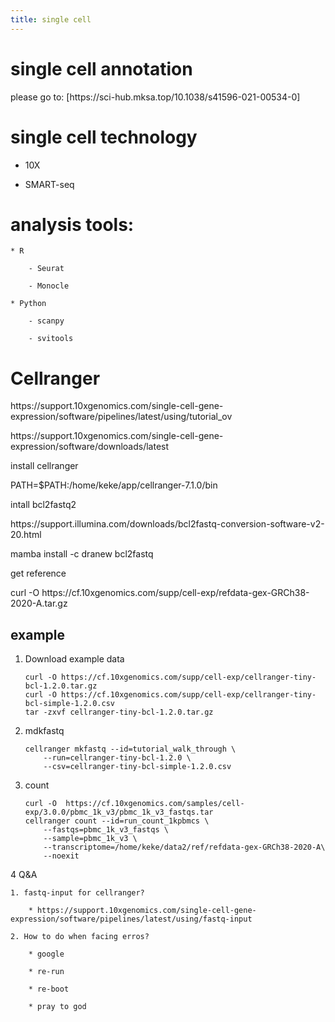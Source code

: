 ```yaml
---
title: single cell
---
```


# single cell annotation

please go to: [https://sci-hub.mksa.top/10.1038/s41596-021-00534-0]


# single cell technology

* 10X


* SMART-seq


# analysis tools:

    * R

        - Seurat

        - Monocle

    * Python

        - scanpy

        - svitools



# Cellranger

https://support.10xgenomics.com/single-cell-gene-expression/software/pipelines/latest/using/tutorial_ov

https://support.10xgenomics.com/single-cell-gene-expression/software/downloads/latest

install cellranger

PATH=$PATH:/home/keke/app/cellranger-7.1.0/bin

intall bcl2fastq2

https://support.illumina.com/downloads/bcl2fastq-conversion-software-v2-20.html

mamba  install -c dranew bcl2fastq

get reference

curl -O https://cf.10xgenomics.com/supp/cell-exp/refdata-gex-GRCh38-2020-A.tar.gz


## example

1. Download example data

    ```
    curl -O https://cf.10xgenomics.com/supp/cell-exp/cellranger-tiny-bcl-1.2.0.tar.gz
    curl -O https://cf.10xgenomics.com/supp/cell-exp/cellranger-tiny-bcl-simple-1.2.0.csv
    tar -zxvf cellranger-tiny-bcl-1.2.0.tar.gz
    ```
2. mdkfastq

    ```
    cellranger mkfastq --id=tutorial_walk_through \
        --run=cellranger-tiny-bcl-1.2.0 \
        --csv=cellranger-tiny-bcl-simple-1.2.0.csv
    ```

3. count

    ```
    curl -O  https://cf.10xgenomics.com/samples/cell-exp/3.0.0/pbmc_1k_v3/pbmc_1k_v3_fastqs.tar
    cellranger count --id=run_count_1kpbmcs \
        --fastqs=pbmc_1k_v3_fastqs \
        --sample=pbmc_1k_v3 \
        --transcriptome=/home/keke/data2/ref/refdata-gex-GRCh38-2020-A\
        --noexit
    ```


4 Q&A


    1. fastq-input for cellranger?

        * https://support.10xgenomics.com/single-cell-gene-expression/software/pipelines/latest/using/fastq-input

    2. How to do when facing erros?

        * google

        * re-run

        * re-boot

        * pray to god